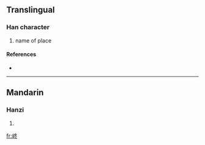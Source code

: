 ==Translingual==

===Han character===
{{Han char|rn=46|rad=山|as=05|sn=8|four=|canj=山竹水卜 (UHEY)}}

# name of place

====References====
* {{Han ref|kx=0310.071|hdz=10768.100|uh=5CC2|ud=23746}}

----

==Mandarin==

===Hanzi===
{{cmn-hanzi|pin=[[tóng]] ([[tong2]])|wg=t'ung<sup>2</sup>}}

# {{defn|Mandarin|sort=山05}}

[[fr:峂]]